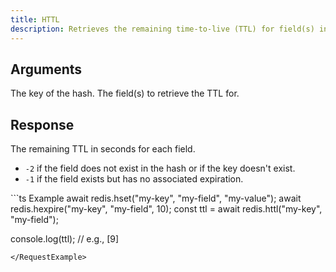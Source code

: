 ```yaml
---
title: HTTL
description: Retrieves the remaining time-to-live (TTL) for field(s) in a hash in seconds.
---
```


## Arguments

<ParamField body="key" type="string" required>
  The key of the hash.
</ParamField>

<ParamField body="fields" type="string | number | (string | number)[]" required>
  The field(s) to retrieve the TTL for.
</ParamField>

## Response

<ResponseField type="number[]" required>
  The remaining TTL in seconds for each field.

  - `-2` if the field does not exist in the hash or if the key doesn't exist.
  - `-1` if the field exists but has no associated expiration.
</ResponseField>

<RequestExample>
```ts Example
await redis.hset("my-key", "my-field", "my-value");
await redis.hexpire("my-key", "my-field", 10);
const ttl = await redis.httl("my-key", "my-field");

console.log(ttl); // e.g., [9]
```
</RequestExample>
